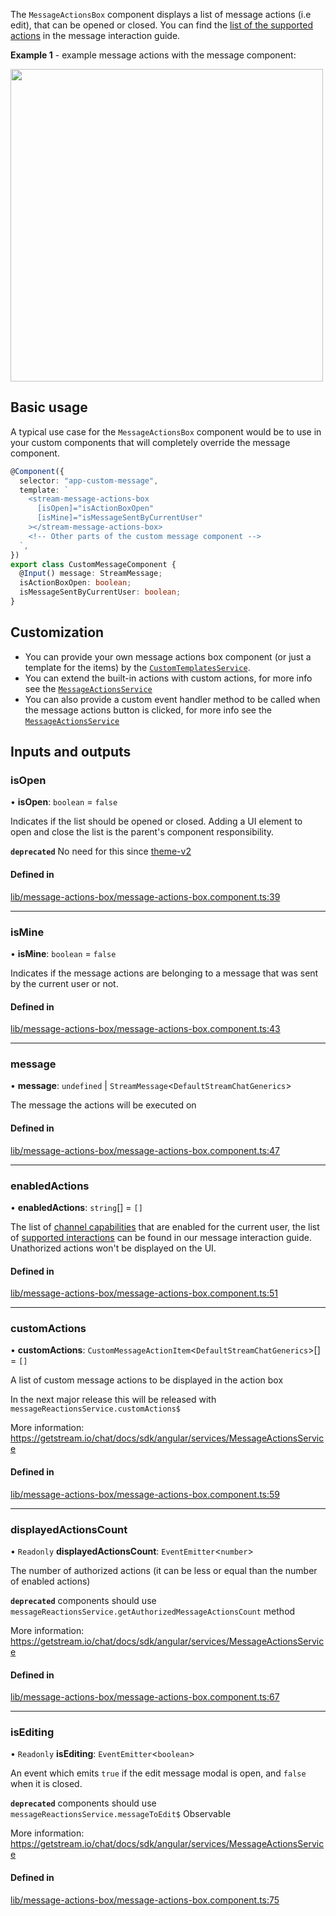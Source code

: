 
The `MessageActionsBox` component displays a list of message actions (i.e edit), that can be opened or closed. You can find the [list of the supported actions](../concepts/message-interactions.mdx) in the message interaction guide.

**Example 1** - example message actions with the message component:

<img src={MessageActionsScreenshot} width="500" />

## Basic usage

A typical use case for the `MessageActionsBox` component would be to use in your custom components that will completely override the message component.

```typescript
@Component({
  selector: "app-custom-message",
  template: `
    <stream-message-actions-box
      [isOpen]="isActionBoxOpen"
      [isMine]="isMessageSentByCurrentUser"
    ></stream-message-actions-box>
    <!-- Other parts of the custom message component -->
  `,
})
export class CustomMessageComponent {
  @Input() message: StreamMessage;
  isActionBoxOpen: boolean;
  isMessageSentByCurrentUser: boolean;
}
```

## Customization

- You can provide your own message actions box component (or just a template for the items) by the [`CustomTemplatesService`](../services/CustomTemplatesService.mdx).
- You can extend the built-in actions with custom actions, for more info see the [`MessageActionsService`](../../services/MessageActionsService/#customactions)
- You can also provide a custom event handler method to be called when the message actions button is clicked, for more info see the [`MessageActionsService`](../../services/MessageActionsService/#customactionclickhandler)

[//]: # "Start of generated content"
## Inputs and outputs 


### isOpen

• **isOpen**: `boolean` = `false`

Indicates if the list should be opened or closed. Adding a UI element to open and close the list is the parent's component responsibility.

**`deprecated`** No need for this since [theme-v2](../theming/introduction.mdx)

#### Defined in

[lib/message-actions-box/message-actions-box.component.ts:39](https://github.com/GetStream/stream-chat-angular/blob/814e6d7/projects/stream-chat-angular/src/lib/message-actions-box/message-actions-box.component.ts#L39)

___

### isMine

• **isMine**: `boolean` = `false`

Indicates if the message actions are belonging to a message that was sent by the current user or not.

#### Defined in

[lib/message-actions-box/message-actions-box.component.ts:43](https://github.com/GetStream/stream-chat-angular/blob/814e6d7/projects/stream-chat-angular/src/lib/message-actions-box/message-actions-box.component.ts#L43)

___

### message

• **message**: `undefined` \| `StreamMessage`<`DefaultStreamChatGenerics`\>

The message the actions will be executed on

#### Defined in

[lib/message-actions-box/message-actions-box.component.ts:47](https://github.com/GetStream/stream-chat-angular/blob/814e6d7/projects/stream-chat-angular/src/lib/message-actions-box/message-actions-box.component.ts#L47)

___

### enabledActions

• **enabledActions**: `string`[] = `[]`

The list of [channel capabilities](https://getstream.io/chat/docs/javascript/channel_capabilities/?language=javascript) that are enabled for the current user, the list of [supported interactions](../concepts/message-interactions.mdx) can be found in our message interaction guide. Unathorized actions won't be displayed on the UI.

#### Defined in

[lib/message-actions-box/message-actions-box.component.ts:51](https://github.com/GetStream/stream-chat-angular/blob/814e6d7/projects/stream-chat-angular/src/lib/message-actions-box/message-actions-box.component.ts#L51)

___

### customActions

• **customActions**: `CustomMessageActionItem`<`DefaultStreamChatGenerics`\>[] = `[]`

A list of custom message actions to be displayed in the action box

In the next major release this will be released with `messageReactionsService.customActions$`

More information: https://getstream.io/chat/docs/sdk/angular/services/MessageActionsService

#### Defined in

[lib/message-actions-box/message-actions-box.component.ts:59](https://github.com/GetStream/stream-chat-angular/blob/814e6d7/projects/stream-chat-angular/src/lib/message-actions-box/message-actions-box.component.ts#L59)

___

### displayedActionsCount

• `Readonly` **displayedActionsCount**: `EventEmitter`<`number`\>

The number of authorized actions (it can be less or equal than the number of enabled actions)

**`deprecated`** components should use `messageReactionsService.getAuthorizedMessageActionsCount` method

More information: https://getstream.io/chat/docs/sdk/angular/services/MessageActionsService

#### Defined in

[lib/message-actions-box/message-actions-box.component.ts:67](https://github.com/GetStream/stream-chat-angular/blob/814e6d7/projects/stream-chat-angular/src/lib/message-actions-box/message-actions-box.component.ts#L67)

___

### isEditing

• `Readonly` **isEditing**: `EventEmitter`<`boolean`\>

An event which emits `true` if the edit message modal is open, and `false` when it is closed.

**`deprecated`** components should use `messageReactionsService.messageToEdit$` Observable

More information: https://getstream.io/chat/docs/sdk/angular/services/MessageActionsService

#### Defined in

[lib/message-actions-box/message-actions-box.component.ts:75](https://github.com/GetStream/stream-chat-angular/blob/814e6d7/projects/stream-chat-angular/src/lib/message-actions-box/message-actions-box.component.ts#L75)

[//]: # "End of generated content"
